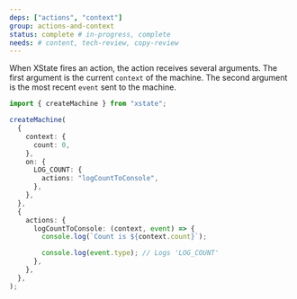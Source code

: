 ```yaml
---
deps: ["actions", "context"]
group: actions-and-context
status: complete # in-progress, complete
needs: # content, tech-review, copy-review
---
```


When XState fires an action, the action receives several arguments. The first argument is the current `context` of the machine. The second argument is the most recent `event` sent to the machine.

```ts twoslash {15-19}
import { createMachine } from "xstate";

createMachine(
  {
    context: {
      count: 0,
    },
    on: {
      LOG_COUNT: {
        actions: "logCountToConsole",
      },
    },
  },
  {
    actions: {
      logCountToConsole: (context, event) => {
        console.log(`Count is ${context.count}`);

        console.log(event.type); // Logs 'LOG_COUNT'
      },
    },
  },
);
```
